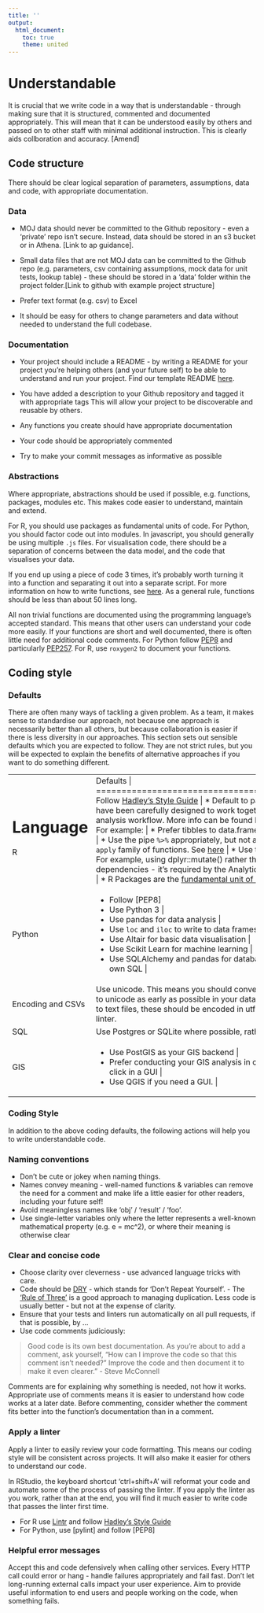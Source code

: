 ```yaml
---
title: ''
output:
  html_document:
    toc: true
    theme: united
---
```

 
 
# Understandable {#understand}

It is crucial that we write code in a way that is understandable - through making sure that it is structured, commented and documented appropriately. This will mean that it can be understood easily by others and passed on to other staff with minimal additional instruction. This is clearly aids collboration and accuracy. [Amend]


## Code structure {#structure2}
There should be clear logical separation of parameters, assumptions, data and code, with appropriate documentation.  

### Data {-}

* MOJ data should never be committed to the Github repository - even a 'private' repo isn't secure. Instead, data should be stored in an s3 bucket or in Athena. [Link to ap guidance].  

* Small data files that are not MOJ data can be committed to the Github repo (e.g. parameters, csv containing assumptions, mock data for unit tests, lookup table) - these should be stored in a 'data' folder within the project folder.[Link to github with example project structure]  

* Prefer text format (e.g. csv) to Excel  
* It should be easy for others to change parameters and data without needed to understand the full codebase.  

### Documentation {-#readme}

* Your project should include a README - by writing a README for your project you're helping others (and your future self) to be able to understand and run your project. Find our template README [here](https://github.com/moj-analytical-services/our-coding-standards/blob/master/README_template.md).  

* You have added a description to your Github repository and tagged it with appropriate tags This will allow your project to be discoverable and reusable by others.  

* Any functions you create should have appropriate documentation  

* Your code should be appropriately commented

* Try to make your commit messages as informative as possible

### Abstractions {-#functions}

Where appropriate, abstractions should be used if possible, e.g. functions, packages, modules etc. This makes code easier to understand, maintain and extend.

For R, you should use packages as fundamental units of code. For Python, you should factor code out into modules. In javascript, you should generally be using multiple `.js` files.  For visualisation code, there should be a separation of concerns between the data model, and the code that visualises your data. 

If you end up using a piece of code 3 times, it's probably worth turning it into a function and separating it out into a separate script. For more information on how to write functions, see [here][13]. As a general rule, functions should be less than about 50 lines long. 

All non trivial functions are documented using the programming language’s accepted standard. 
This means that other users can understand your code more easily.  If your functions are short and well documented, there is often little need for additional code comments. 
For Python follow [PEP8](https://www.python.org/dev/peps/pep-0008/) and particularly [PEP257](https://www.python.org/dev/peps/pep-0257/).
For R, use `roxygen2` to document your functions.

[13]:https://github.com/moj-analytical-services/writing_functions_in_r

## Coding style

### Defaults {#defaults}

There are often many ways of tackling a given problem.  As a team, it makes sense to standardise our approach, not because one approach is necessarily better than all others, but because collaboration is easier if there is less diversity in our approaches. This section sets out sensible defaults which you are expected to follow.  They are not strict rules, but you will be expected to explain the benefits of alternative approaches if you want to do something different.

+-------------------------+---------------------------------------------------------------+
| Language                | Defaults                                                      | 
+=========================+===============================================================+
| R                       | Follow [Hadley's Style Guide][14] |
|                         | * Default to packages from the [Tidyverse](http://tidyverse.org/), because they have been carefully designed to work together effectively as part of a modern data analysis workflow.  More info can be found here: [R for Data Science by Hadley Wickham](http://r4ds.had.co.nz).  For example: |
|                         |    * Prefer tibbles to data.frames |
|                         |    * Use ggplot2 rather than base graphics |
|                         |    * Use the pipe `%>%` appropriately, but not always e.g. see [here](https://twitter.com/hadleywickham/status/603883121197514752).  |
|                         |    * Prefer `purrr` to the `apply` family of functions.  See [here](http://r4ds.had.co.nz/iteration.html#the-map-functions) |
|                         |  * Use the package name when calling a function. For example, using dplyr::mutate() rather than just mutate() |
|                         |  * Use [Packrat](https://rstudio.github.io/packrat/) for R dependencies - it's required by the Analytical Platform if you need to deploy your work. |
|                         | * R Packages are the [fundamental unit of reproducable R code.](http://r-pkgs.had.co.nz/) |
+-------------------------+---------------------------------------------------------------+
| Python                  |  * Follow [PEP8]
|                         |  * Use Python 3                                               |
|                         |  * Use pandas for data analysis                               |
|                         |  * Use `loc` and `iloc` to write to data frames               |
|                         | * Use Altair for basic data visualisation    |
|                         | * Use Scikit Learn for machine learning |
|                         | * Use SQLAlchemy and pandas for database interactions, rather than writing your own SQL |
+-------------------------+---------------------------------------------------------------+
| Encoding and CSVs       | Use unicode.  This means you should convert inputs that include non-ASCII characters to unicode as early as possible in your data processing workflow. If you are outputting to text files, these should be encoded in utf-8. Your output csvs should pass [this](https://csvlint.io/) csv linter.                 | 
+-------------------------+---------------------------------------------------------------+
| SQL                     | Use Postgres or SQLite where possible, rather than other SQL database backends.        | 
+-------------------------+---------------------------------------------------------------+
| GIS                     | * Use PostGIS as your GIS backend |
|                         | * Prefer conducting your GIS analysis in code, e.g. using SQL, rather than point and click in a GUI |
|                         | * Use QGIS if you need a GUI.       | 
+-------------------------+---------------------------------------------------------------+

### Coding Style {-#style}

In addition to the above coding defaults, the following actions will help you to write understandable code.

### Naming conventions {#names}

* Don’t be cute or jokey when naming things.
* Names convey meaning - well-named functions & variables can remove the need for a comment and make life a little easier for other readers, including your future self!
* Avoid meaningless names like ‘obj’ / ‘result’ / ‘foo’.
* Use single-letter variables only where the letter represents a well-known mathematical property (e.g. e = mc^2), or where their meaning is otherwise clear


### Clear and concise code {#ccc}

* Choose clarity over cleverness - use advanced language tricks with care.
* Code should be [DRY](https://en.wikipedia.org/wiki/Don%27t_repeat_yourself) - which stands for 'Don’t Repeat Yourself'. - The [‘Rule of Three’](https://en.wikipedia.org/wiki/Rule_of_three_(computer_programming)) is a good approach to managing duplication. Less code is usually better - but not at the expense of clarity.  
* Ensure that your tests and linters run automatically on all pull requests, if that is possible, by ...
* Use code comments judiciously:

> Good code is its own best documentation. As you're about to add a comment, ask yourself, "How can I improve the code so that this comment isn't needed?" Improve the code and then document it to make it even clearer.” - Steve McConnell

Comments are for explaining why something is needed, not how it works. Appropriate use of comments means it is easier to understand how code works at a later date.  Before commenting, consider whether the comment fits better into the function’s documentation than in a comment.

### Apply a linter {#linter}
Apply a linter to easily review your code formatting. This means our coding style will be consistent across projects. It will also make it easier for others to understand our code.

In RStudio, the keyboard shortcut 'ctrl+shift+A' will reformat your code and automate some of the process of passing the linter. If you apply the linter as you work, rather than at the end, you will find it much easier to write code that passes the linter first time.

* For R use [Lintr][12] and follow [Hadley's Style Guide][14]  
* For Python, use [pylint] and follow [PEP8]

[12]:https://cran.r-project.org/web/packages/lintr/readme/README.html
[14]:http://adv-r.had.co.nz/Style.html

### Helpful error messages {#errors}
Accept this and code defensively when calling other services.
Every HTTP call could error or hang - handle failures appropriately and fail fast. Don’t let long-running external calls impact your user experience.
Aim to provide useful information to end users and people working on the code, when something fails.
